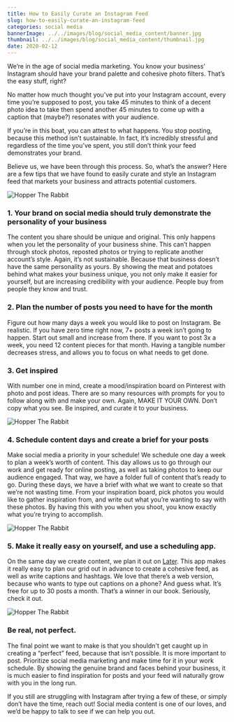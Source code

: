```yaml
---
title: How to Easily Curate an Instagram Feed
slug: how-to-easily-curate-an-instagram-feed
categories: social media
bannerImage: ../../images/blog/social_media_content/banner.jpg
thumbnail: ../../images/blog/social_media_content/thumbnail.jpg
date: 2020-02-12
---
```


We’re in the age of social media marketing. You know your business’ Instagram should have your brand palette and cohesive photo filters. That’s the easy stuff, right? 

No matter how much thought you’ve put into your Instagram account, every time you’re supposed to post, you take 45 minutes to think of a decent photo idea to take then spend another 45 minutes to come up with a caption that (maybe?) resonates with your audience.

If you’re in this boat, you can attest to what happens. You stop posting, because this method isn’t sustainable. In fact, it’s incredibly stressful and regardless of the time you’ve spent, you still don’t think your feed demonstrates your brand. 

Believe us, we have been through this process. So, what’s the answer? Here are a few tips that we have found to easily curate and style an Instagram feed that markets your business and attracts potential customers. 

![Hopper The Rabbit](../../images/blog/social_media_content/thumbnail.jpg)

### 1. Your brand on social media should truly demonstrate the personality of your business

The content you share should be unique and original. This only happens when you let the personality of your business shine. This can’t happen through stock photos, reposted photos or trying to replicate another account’s style. Again, it’s not sustainable. Because that business doesn’t have the same personality as yours. By showing the meat and potatoes behind what makes your business unique, you not only make it easier for yourself, but are increasing credibility with your audience. People buy from people they know and trust. 

### 2. Plan the number of posts you need to have for the month 

Figure out how many days a week you would like to post on Instagram. Be realistic. If you have zero time right now, 7+ posts a week isn’t going to happen. Start out small and increase from there. If you want to post 3x a week, you need 12 content pieces for that month. Having a tangible number decreases stress, and allows you to focus on what needs to get done. 

### 3. Get inspired  

With number one in mind, create a mood/inspiration board on Pinterest with photo and post ideas. There are so many resources with prompts for you to follow along with and make your own. Again, MAKE IT YOUR OWN. Don’t copy what you see. Be inspired, and curate it to your business. 

![Hopper The Rabbit](../../images/blog/social_media_content/01.jpg)

### 4. Schedule content days and create a brief for your posts

Make social media a priority in your schedule! We schedule one day a week to plan a week’s worth of content. This day allows us to go through our work and get ready for online posting, as well as taking photos to keep our audience engaged. That way, we have a folder full of content that’s ready to go. During these days, we have a brief with what we want to create so that we’re not wasting time. From your inspiration board, pick photos you would like to gather inspiration from, and write out what you’re wanting to say with these photos. By having this with you when you shoot, you know exactly what you’re trying to accomplish.  

![Hopper The Rabbit](../../images/blog/social_media_content/02.jpg)

### 5. Make it really easy on yourself, and use a scheduling app. 

On the same day we create content, we plan it out on [Later](https://later.com/). This app makes it really easy to plan our grid out in advance to create a cohesive feed, as well as write captions and hashtags. We love that there’s a web version, because who wants to type out captions on a phone? And guess what. It’s free for up to 30 posts a month. That’s a winner in our book. Seriously, check it out. 

![Hopper The Rabbit](../../images/blog/social_media_content/03.jpg)

### Be real, not perfect.

The final point we want to make is that you shouldn't get caught up in creating a “perfect” feed, because that isn’t possible. It is more important to post. Prioritize social media marketing and make time for it in your work schedule. By showing the genuine brand and faces behind your business, it is much easier to find inspiration for posts and your feed will naturally grow with you in the long run.

If you still are struggling with Instagram after trying a few of these, or simply don’t have the time, reach out! Social media content is one of our loves, and we’d be happy to talk to see if we can help you out. 
